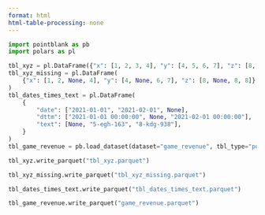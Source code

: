 ```yaml
---
format: html
html-table-processing: none
---
```


```python
import pointblank as pb
import polars as pl

tbl_xyz = pl.DataFrame({"x": [1, 2, 3, 4], "y": [4, 5, 6, 7], "z": [8, 8, 8, 8]})
tbl_xyz_missing = pl.DataFrame(
    {"x": [1, 2, None, 4], "y": [4, None, 6, 7], "z": [8, None, 8, 8]}
)
tbl_dates_times_text = pl.DataFrame(
    {
        "date": ["2021-01-01", "2021-02-01", None],
        "dttm": ["2021-01-01 00:00:00", None, "2021-02-01 00:00:00"],
        "text": [None, "5-egh-163", "8-kdg-938"],
    }
)
tbl_game_revenue = pb.load_dataset(dataset="game_revenue", tbl_type="polars")
```


```python
tbl_xyz.write_parquet("tbl_xyz.parquet")
```


```python
tbl_xyz_missing.write_parquet("tbl_xyz_missing.parquet")
```

```python
tbl_dates_times_text.write_parquet("tbl_dates_times_text.parquet")
```

```python
tbl_game_revenue.write_parquet("game_revenue.parquet")
```
